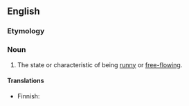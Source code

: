 ==English==

===Etymology===
{{suffix|runny|ness}}

===Noun===
{{en-noun|-}}

# The state or characteristic of being [[runny]] or [[free-flowing]].

====Translations====
{{trans-top|state or characteristic of being runny}}
* Finnish: {{t-|fi|juoksevuus}}
{{trans-mid}}
{{trans-bottom}}